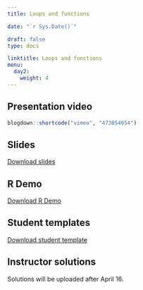 ---
title: Loops and functions 

date: "`r Sys.Date()`"

draft: false
type: docs

linktitle: Loops and functions
menu:
  day2:
    weight: 4
---

## Presentation video

```{r, echo=F}
blogdown::shortcode("vimeo", "473054054")
```

## Slides

[Download slides](../../../Course_Modularization/Intro to R/Slides/05_loops_function_slides.pptx)

## R Demo

[Download R Demo](../../../Course_Modularization/Intro to R/loops_and_functions_R_demo.R)

## Student templates

[Download student template](../../../Course_Modularization/Intro to R/Worksheets/Student Templates/05_loops_and_functions_template.Rmd)

## Instructor solutions

<!-- [Download instructor solutions](../../../rmds/05_loops_and_functions_solutions.Rmd) -->

Solutions will be uploaded after April 16.
